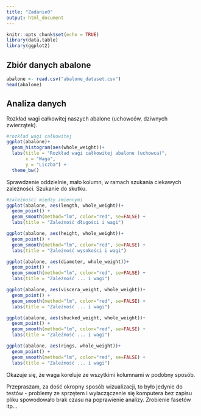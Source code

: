 ```yaml
---
title: "Zadanie0"
output: html_document
---
```


```r
knitr::opts_chunk$set(echo = TRUE)
library(data.table)
library(ggplot2)

```

## Zbiór danych abalone

```r
abalone <- read.csv("abalone_dataset.csv")
head(abalone)
```

## Analiza danych

Rozkład wagi całkowitej naszych abalone (uchowców, dziwnych zwierzątek). 

```r
#rozkład wagi całkowitej
ggplot(abalone)+
  geom_histogram(aes(whole_weight))+
  labs(title = "Rozkład wagi całkowitej abalone (uchowca)",
       x = "Waga",
       y = "Liczba") +
  theme_bw()
```

Sprawdzenie oddzielnie, mało kolumn, w ramach szukania ciekawych zależności. Szukanie do skutku. 

```r
#zależności między zmiennymi
ggplot(abalone, aes(length, whole_weight))+
  geom_point() +
  geom_smooth(method="lm", color="red", se=FALSE) +
  labs(title = "Zależność długości i wagi")

ggplot(abalone, aes(height, whole_weight))+
  geom_point() +
  geom_smooth(method="lm", color="red", se=FALSE) +
  labs(title = "Zależność wysokości i wagi")

ggplot(abalone, aes(diameter, whole_weight))+
  geom_point() +
  geom_smooth(method="lm", color="red", se=FALSE) +
  labs(title = "Zależność ... i wagi")

ggplot(abalone, aes(viscera_weight, whole_weight))+
  geom_point() +
  geom_smooth(method="lm", color="red", se=FALSE) +
  labs(title = "Zależność ... i wagi")

ggplot(abalone, aes(shucked_weight, whole_weight))+
  geom_point() +
  geom_smooth(method="lm", color="red", se=FALSE) +
  labs(title = "Zależność ... i wagi")

ggplot(abalone, aes(rings, whole_weight))+
  geom_point() +
  geom_smooth(method="lm", color="red", se=FALSE) +
  labs(title = "Zależność ... i wagi")
```

Okazuje się, że waga koreluje ze wszytkimi kolumnami w podobny sposób.

Przepraszam, za dość okropny sposób wizualizacji, to było jedynie do testów - problemy ze sprzętem i wyłaczączenie się komputera bez zapisu pliku spowodowało brak czasu na poprawienie analizy. Zrobienie fasetów itp...